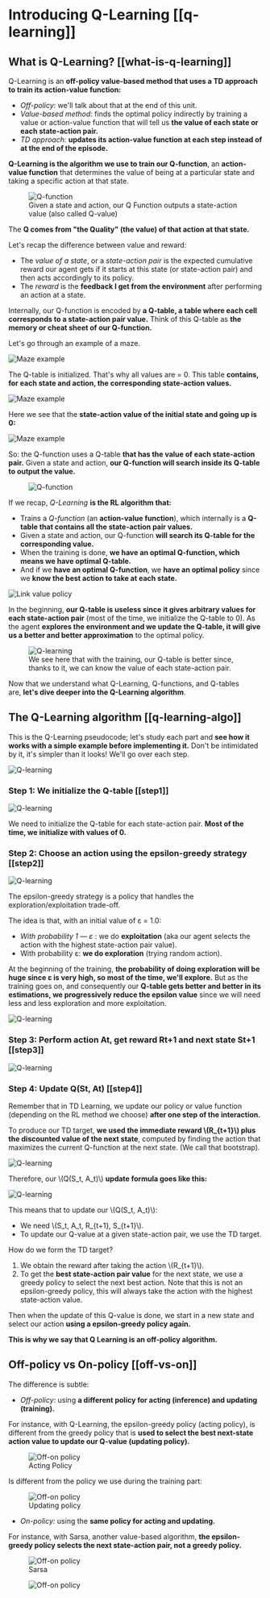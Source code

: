 # Introducing Q-Learning [[q-learning]]
## What is Q-Learning? [[what-is-q-learning]]

Q-Learning is an **off-policy value-based method that uses a TD approach to train its action-value function:**

- *Off-policy*: we'll talk about that at the end of this unit.
- *Value-based method*: finds the optimal policy indirectly by training a value or action-value function that will tell us **the value of each state or each state-action pair.**
- *TD approach:* **updates its action-value function at each step instead of at the end of the episode.**

**Q-Learning is the algorithm we use to train our Q-function**, an **action-value function** that determines the value of being at a particular state and taking a specific action at that state.

<figure>
<img src="https://huggingface.co/datasets/huggingface-deep-rl-course/course-images/resolve/main/en/unit3/Q-function.jpg" alt="Q-function"/>
  <figcaption>Given a state and action, our Q Function outputs a state-action value (also called Q-value)</figcaption>
</figure>

The **Q comes from "the Quality" (the value) of that action at that state.**

Let's recap the difference between value and reward:

- The *value of a state*, or a *state-action pair* is the expected cumulative reward our agent gets if it starts at this state (or state-action pair) and then acts accordingly to its policy.
- The *reward* is the **feedback I get from the environment** after performing an action at a state.

Internally, our Q-function is encoded by **a Q-table, a table where each cell corresponds to a state-action pair value.** Think of this Q-table as **the memory or cheat sheet of our Q-function.**

Let's go through an example of a maze.

<img src="https://huggingface.co/datasets/huggingface-deep-rl-course/course-images/resolve/main/en/unit3/Maze-1.jpg" alt="Maze example"/>

The Q-table is initialized. That's why all values are = 0. This table **contains, for each state and action, the corresponding state-action values.**

<img src="https://huggingface.co/datasets/huggingface-deep-rl-course/course-images/resolve/main/en/unit3/Maze-2.jpg" alt="Maze example"/>

Here we see that the **state-action value of the initial state and going up is 0:**

<img src="https://huggingface.co/datasets/huggingface-deep-rl-course/course-images/resolve/main/en/unit3/Maze-3.jpg" alt="Maze example"/>

So: the Q-function uses a Q-table **that has the value of each state-action pair.** Given a state and action, **our Q-function will search inside its Q-table to output the value.**

<figure>
<img src="https://huggingface.co/datasets/huggingface-deep-rl-course/course-images/resolve/main/en/unit3/Q-function-2.jpg" alt="Q-function"/>
</figure>

If we recap, *Q-Learning* **is the RL algorithm that:**

- Trains a *Q-function* (an **action-value function**), which internally is a **Q-table that contains all the state-action pair values.**
- Given a state and action, our Q-function **will search its Q-table for the corresponding value.**
- When the training is done, **we have an optimal Q-function, which means we have optimal Q-table.**
- And if we **have an optimal Q-function**, we **have an optimal policy** since we **know the best action to take at each state.**

<img src="https://huggingface.co/datasets/huggingface-deep-rl-course/course-images/resolve/main/en/unit3/link-value-policy.jpg" alt="Link value policy"/>


In the beginning, **our Q-table is useless since it gives arbitrary values for each state-action pair** (most of the time, we initialize the Q-table to 0). As the agent **explores the environment and we update the Q-table, it will give us a better and better approximation** to the optimal policy.

<figure class="image table text-center m-0 w-full">
<img src="https://huggingface.co/datasets/huggingface-deep-rl-course/course-images/resolve/main/en/unit3/Q-learning-1.jpg" alt="Q-learning"/>
  <figcaption>We see here that with the training, our Q-table is better since, thanks to it, we can know the value of each state-action pair.</figcaption>
</figure>

Now that we understand what Q-Learning, Q-functions, and Q-tables are, **let's dive deeper into the Q-Learning algorithm**.

## The Q-Learning algorithm [[q-learning-algo]]

This is the Q-Learning pseudocode; let's study each part and **see how it works with a simple example before implementing it.** Don't be intimidated by it, it's simpler than it looks! We'll go over each step.

<img src="https://huggingface.co/datasets/huggingface-deep-rl-course/course-images/resolve/main/en/unit3/Q-learning-2.jpg" alt="Q-learning"/>

### Step 1: We initialize the Q-table [[step1]]

<img src="https://huggingface.co/datasets/huggingface-deep-rl-course/course-images/resolve/main/en/unit3/Q-learning-3.jpg" alt="Q-learning"/>


We need to initialize the Q-table for each state-action pair. **Most of the time, we initialize with values of 0.**

### Step 2: Choose an action using the epsilon-greedy strategy [[step2]]

<img src="https://huggingface.co/datasets/huggingface-deep-rl-course/course-images/resolve/main/en/unit3/Q-learning-4.jpg" alt="Q-learning"/>


The epsilon-greedy strategy is a policy that handles the exploration/exploitation trade-off.

The idea is that, with an initial value of ɛ = 1.0:

- *With probability 1 — ɛ* : we do **exploitation** (aka our agent selects the action with the highest state-action pair value).
- With probability ɛ: **we do exploration** (trying random action).

At the beginning of the training, **the probability of doing exploration will be huge since ɛ is very high, so most of the time, we'll explore.** But as the training goes on, and consequently our **Q-table gets better and better in its estimations, we progressively reduce the epsilon value** since we will need less and less exploration and more exploitation.

<img src="https://huggingface.co/datasets/huggingface-deep-rl-course/course-images/resolve/main/en/unit3/Q-learning-5.jpg" alt="Q-learning"/>


### Step 3: Perform action At, get reward Rt+1 and next state St+1 [[step3]]

<img src="https://huggingface.co/datasets/huggingface-deep-rl-course/course-images/resolve/main/en/unit3/Q-learning-6.jpg" alt="Q-learning"/>

### Step 4: Update Q(St, At) [[step4]]

Remember that in TD Learning, we update our policy or value function (depending on the RL method we choose) **after one step of the interaction.**

To produce our TD target, **we used the immediate reward \\(R_{t+1}\\) plus the discounted value of the next state**, computed by finding the action that maximizes the current Q-function at the next state. (We call that bootstrap).

<img src="https://huggingface.co/datasets/huggingface-deep-rl-course/course-images/resolve/main/en/unit3/Q-learning-7.jpg" alt="Q-learning"/>

Therefore, our \\(Q(S_t, A_t)\\) **update formula goes like this:**

<img src="https://huggingface.co/datasets/huggingface-deep-rl-course/course-images/resolve/main/en/unit3/Q-learning-8.jpg" alt="Q-learning"/>


This means that to update our \\(Q(S_t, A_t)\\):

- We need \\(S_t, A_t, R_{t+1}, S_{t+1}\\).
- To update our Q-value at a given state-action pair, we use the TD target.

How do we form the TD target?
1. We obtain the reward after taking the action \\(R_{t+1}\\).
2. To get the **best state-action pair value** for the next state, we use a greedy policy to select the next best action. Note that this is not an epsilon-greedy policy, this will always take the action with the highest state-action value.

Then when the update of this Q-value is done, we start in a new state and select our action **using a epsilon-greedy policy again.**

**This is why we say that Q Learning is an off-policy algorithm.**

## Off-policy vs On-policy [[off-vs-on]]

The difference is subtle:

- *Off-policy*: using **a different policy for acting (inference) and updating (training).**

For instance, with Q-Learning, the epsilon-greedy policy (acting policy), is different from the greedy policy that is **used to select the best next-state action value to update our Q-value (updating policy).**


<figure>
<img src="https://huggingface.co/datasets/huggingface-deep-rl-course/course-images/resolve/main/en/unit3/off-on-1.jpg" alt="Off-on policy"/>
  <figcaption>Acting Policy</figcaption>
</figure>

Is different from the policy we use during the training part:


<figure>
<img src="https://huggingface.co/datasets/huggingface-deep-rl-course/course-images/resolve/main/en/unit3/off-on-2.jpg" alt="Off-on policy"/>
  <figcaption>Updating policy</figcaption>
</figure>

- *On-policy:* using the **same policy for acting and updating.**

For instance, with Sarsa, another value-based algorithm, **the epsilon-greedy policy selects the next state-action pair, not a greedy policy.**


<figure>
<img src="https://huggingface.co/datasets/huggingface-deep-rl-course/course-images/resolve/main/en/unit3/off-on-3.jpg" alt="Off-on policy"/>
    <figcaption>Sarsa</figcaption>
</figure>

<figure>
<img src="https://huggingface.co/datasets/huggingface-deep-rl-course/course-images/resolve/main/en/unit3/off-on-4.jpg" alt="Off-on policy"/>
</figure>
